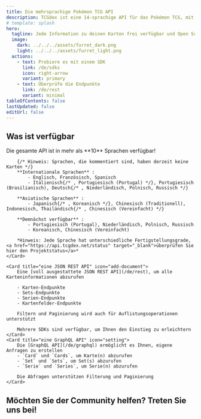 ```yaml
---
title: Die mehrsprachige Pokémon TCG API
description: TCGdex ist eine 14-sprachige API für das Pokémon TCG, mit detaillierten Daten zu den Karten und einfachem Zugang über eine JSON/GraphQL API und mehrere SDKs.
# template: splash
hero:
  tagline: Jede Information zu deinen Karten frei verfügbar und Open Source!
  image:
    dark: ../../../assets/furret_dark.png
    light: ../../../assets/furret_light.png
  actions:
    - text: Probiere es mit einem SDK
      link: /de/sdks
      icon: right-arrow
      variant: primary
    - text: Überprüfe die Endpunkte
      link: /de/rest
      variant: minimal
tableOfContents: false
lastUpdated: false
editUrl: false
---
```



## Was ist verfügbar

<CardGrid stagger>
	<Card title="10 Sprachen und mehr" icon="heart">
		Die gesamte API ist in mehr als **10** Sprachen verfügbar!

		{/* Hinweis: Sprachen, die kommentiert sind, haben derzeit keine Karten */}
		**Internationale Sprachen** :
			- Englisch, Französisch, Spanisch
			- Italienisch{/* , Portugiesisch (Portugal) */}, Portugiesisch (Brasilianisch), Deutsch{/* , Niederländisch, Polnisch, Russisch */}

		**Asiatische Sprachen** :
			- Japanisch{/* , Koreanisch */}, Chinesisch (Traditionell), Indonesisch, Thailändisch{/* , Chinesisch (Vereinfacht) */}

		**Demnächst verfügbar** :
			- Portugiesisch (Portugal), Niederländisch, Polnisch, Russisch
			- Koreanisch, Chinesisch (Vereinfacht)

		*Hinweis: Jede Sprache hat unterschiedliche Fertigstellungsgrade, <a href="https://api.tcgdex.net/status" target="_blank">überprüfen Sie hier den Projektstatus</a>*
	</Card>

	<Card title="eine JSON REST API" icon="add-document">
		Eine [voll ausgestattete JSON REST API](/de/rest), um alle Karteninformationen abzurufen

		- Karten-Endpunkte
		- Sets-Endpunkte
		- Serien-Endpunkte
		- Kartenfelder-Endpunkte

		Filtern und Paginierung wird auch für Auflistungsoperationen unterstützt

		Mehrere SDKs sind verfügbar, um Ihnen den Einstieg zu erleichtern
	</Card>
	<Card title="eine GraphQL API" icon="setting">
		Die [GraphQL API](/de/graphql) ermöglicht es Ihnen, eigene Anfragen zu erstellen
		- `Card` und `Cards`, um Karte(n) abzurufen
		- `Set` und `Sets`, um Set(s) abzurufen
		- `Serie` und `Series`, um Serie(n) abzurufen

		Die Abfragen unterstützen Filterung und Paginierung
	</Card>
</CardGrid>

## Möchten Sie der Community helfen? Treten Sie uns bei!

<CardGrid>
	<LinkCard href="https://discord.gg/NehYTAhsZE" title="Treten Sie unserem Discord bei" description="Discord ist unser Hauptkommunikationsmittel zwischen den Community-Mitgliedern" />
	<LinkCard href="https://github.com/tcgdex/cards-database" title="Markieren Sie das Repository mit einem Stern!" description="Helfen Sie unserem Repository, indem Sie es auf Github mit einem Stern markieren" />
	<LinkCard href="https://github.com/tcgdex/cards-database" title="Beitragen" description="Beiträge helfen Ihnen und anderen Community-Mitgliedern" />
	<LinkCard href="https://github.com/sponsors/tcgdex" title="Sponsoren Sie das Projekt" description="Die API ist kostspielig im Betrieb, außerdem erhalten Sie eine Gegenleistung für Ihre Investition :D" />
</CardGrid>
